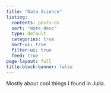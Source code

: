 ```yaml
---
title: "Data Science"
listing:
  contents: posts-ds
  sort: "date desc"
  type: default
  categories: true
  sort-ui: true
  filter-ui: true
  feed: true
page-layout: full
title-block-banner: false
---
```


Mostly about cool things I found in Julia.
